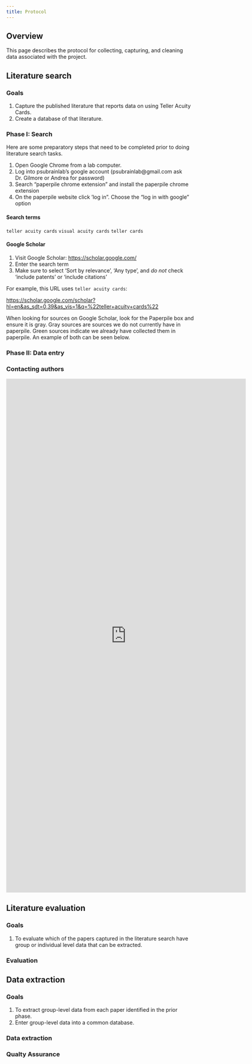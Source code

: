 ```yaml
---
title: Protocol
---
```


## Overview

This page describes the protocol for collecting, capturing, and cleaning data associated with the project.

## Literature search

### Goals

1. Capture the published literature that reports data on using Teller Acuity Cards.
2. Create a database of that literature.

### Phase I: Search

::: {.callout-note}

Here are some preparatory steps that need to be completed prior to doing literature search tasks.

1. Open Google Chrome from a lab computer.
2. Log into psubrainlab’s google account (psubrainlab@gmail.com ask Dr. Gilmore or Andrea for password)
2. Search “paperpile chrome extension” and install the paperpile chrome extension
3. On the paperpile website click ‘log in”. Choose the “log in with google” option

:::

#### Search terms

`teller acuity cards`
`visual acuity cards`
`teller cards`

#### Google Scholar

1. Visit Google Scholar: <https://scholar.google.com/>
2. Enter the search term
3. Make sure to select 'Sort by relevance', 'Any type', and *do not* check 'include patents' or 'include citations'

For example, this URL uses `teller acuity cards`:

<https://scholar.google.com/scholar?hl=en&as_sdt=0,39&as_vis=1&q=%22teller+acuity+cards%22>

When looking for sources on Google Scholar, look for the Paperpile box and ensure it is gray. Gray sources are sources we do not currently have in paperpile. Green sources indicate we already have collected them in paperpile. An example of both can be seen below.

### Phase II: Data entry

### Contacting authors

<iframe src="https://docs.google.com/forms/d/e/1FAIpQLSdp6HK0FldL5awoT8LTXnr8Sqe7QbDxGc-gjhOpVJ452GLlqA/viewform?embedded=true" width="640" height="1370" frameborder="0" marginheight="0" marginwidth="0">Loading…</iframe>

## Literature evaluation

### Goals

1. To evaluate which of the papers captured in the literature search have group or individual level data that can be extracted.

### Evaluation

## Data extraction

### Goals

1. To extract group-level data from each paper identified in the prior phase.
2. Enter group-level data into a common database.

### Data extraction

### Qualty Assurance


